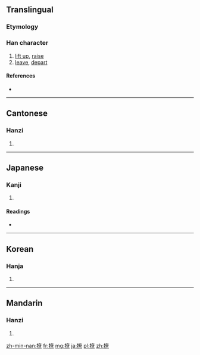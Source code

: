 ==Translingual==

===Etymology===
{{Han compound|手|尞|c1=s|c2=p|t1=hand|ls=psc}}

===Han character===
{{Han char|rn=64|rad=手|as=12|sn=15|four=5409<sub>6</sub>|canj=手大金火 (QKCF)}}

# [[lift up]], [[raise]]
# [[leave]], [[depart]]

====References====
* {{Han ref|kx=0456.070|dkj=12741|dj=0805.060|hdz=31955.020|uh=64A9|ud=25769|bh=BCBA|bd=48314}}

----

==Cantonese==

===Hanzi===
{{yue-hanzi|jyut=|y=liu1, liu4}}

# {{defn|lang=yue|sort=手12}}

----

==Japanese==

===Kanji===
{{ja-kanji|grade=|rs=手12}}

# {{defn|lang=ja|sort=手12}}

====Readings====
* {{ja-readings|on=[[りょう]] (ryō), [[ろう]] (rō)|kun=[[おさめる]] (osameru), [[いどむ]] (idomu)}}

----

==Korean==

===Hanja===
{{ko-hanja|hangeul=료>요|eumhun=|rv=ryo>yo|mr=ryo>yo|y=lyo>yo}}

# {{defn|lang=ko|sort=手12}}

----

==Mandarin==

===Hanzi===
{{cmn-hanzi|pin=[[liáo]] ([[liao2]])|wg=liao<sup>2</sup>}}

# {{defn|lang=cmn|sort=手12}}

[[zh-min-nan:撩]]
[[fr:撩]]
[[mg:撩]]
[[ja:撩]]
[[pl:撩]]
[[zh:撩]]